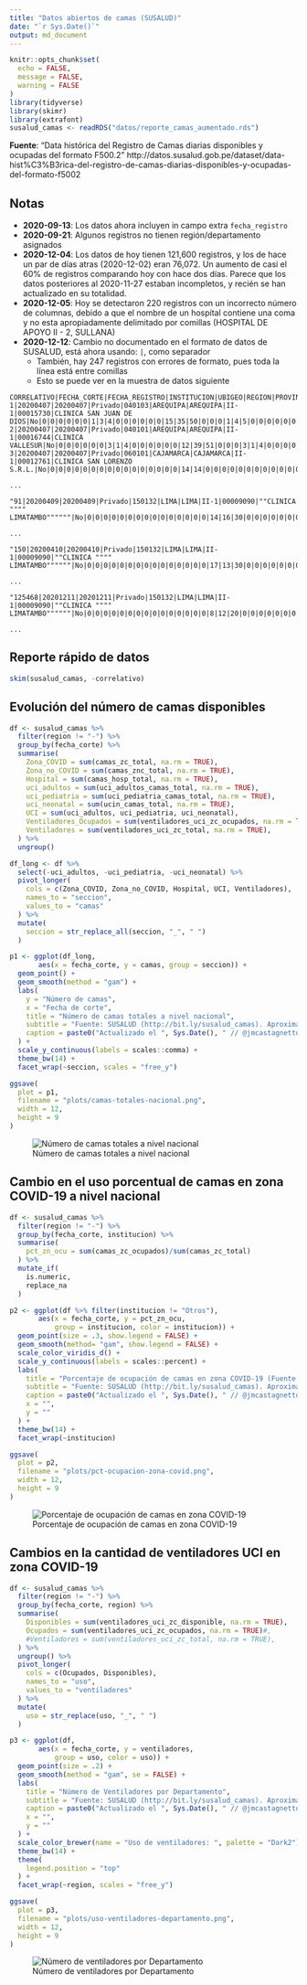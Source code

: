 ```yaml
---
title: "Datos abiertos de camas (SUSALUD)"
date: "`r Sys.Date()`"
output: md_document
---
```


```r
knitr::opts_chunk$set(
  echo = FALSE,
  message = FALSE,
  warning = FALSE
)
library(tidyverse)
library(skimr)
library(extrafont)
susalud_camas <- readRDS("datos/reporte_camas_aumentado.rds")
```

**Fuente**: "Data histórica del Registro de Camas diarias disponibles y ocupadas del formato F500.2" http://datos.susalud.gob.pe/dataset/data-hist%C3%B3rica-del-registro-de-camas-diarias-disponibles-y-ocupadas-del-formato-f5002


## Notas

- **2020-09-13**: Los datos ahora incluyen in campo extra `fecha_registro`
- **2020-09-21**: Algunos registros no tienen región/departamento asignados
- **2020-12-04**: Los datos de hoy tienen 121,600 registros, y los de hace un par de días atras (2020-12-02) eran 76,072. Un aumento de casi el 60% de registros comparando hoy con hace dos días. Parece que los datos posteriores al 2020-11-27 estaban incompletos, y recién se han actualizado en su totalidad.
- **2020-12-05**: Hoy se detectaron 220 registros con un incorrecto número de columnas, debido a que el nombre de un hospítal contiene una coma y no esta apropiadamente delimitado por comillas (HOSPITAL DE APOYO II - 2, SULLANA)
- **2020-12-12**: Cambio no documentado en el formato de datos de SUSALUD, está ahora usando: `|`, como separador
	- También, hay 247 registros con errores de formato, pues toda la línea está entre comillas
	- Esto se puede ver en la muestra de datos siguiente

```
CORRELATIVO|FECHA_CORTE|FECHA_REGISTRO|INSTITUCION|UBIGEO|REGION|PROVINCIA|CATEGORIA|CODIGO|NOMBRE|ZONA_COVID|CAMAS_ZC_OCUPADOS|CAMAS_ZC_DISPONIBLES|CAMAS_ZC_TOTAL|CAMAS_ZNC_OCUPADOS|CAMAS_ZNC_DISPONIBLE|CAMAS_ZNC_TOTAL|UCI_ADULTOS_CAMAS_OCUPADAS|UCI_ADULTOS_CAMAS_DISPONIBLE|UCI_ADULTOS_CAMAS_TOTAL|UCI_PEDIATRIA_CAMAS_OCUPADAS|UCI_PEDIATRIA_CAMAS_DISPONIBLE|UCI_PEDIATRIA_CAMAS_TOTAL|UCIN_CAMAS_OCUPADAS|UCIN_CAMAS_DISPONIBLE|UCIN_CAMAS_TOTAL|CAMAS_HOSP_OCUPADAS|CAMAS_HOSP_DISPONIBLE|CAMAS_HOSP_TOTAL|VENTILADORES_UCI_ZC_OCUPADOS|VENTILADORES_UCI_ZC_DISPONIBLE|VENTILADORES_UCI_ZC_TOTAL|VENTILADORES_UCI_ADULTO_OCUPADOS|VENTILADORES_UCI_ADULTO_DISPONIBLE|VENTILADORES_UCI_ADULTO_TOTAL|VENTILADORES_UCI_PEDIATRIA_OCUPADOS|VENTILADORES_UCI_PEDIATRIA_DISPONIBLE|VENTILADORES_UCI_PEDIATRIA_TOTAL|VENTILADORES_UCIN_OCUPADOS|VENTILADORES_UCIN_DISPONIBLE|VENTILADORES_UCIN_TOTAL
1|20200407|20200407|Privado|040103|AREQUIPA|AREQUIPA|II-1|00015730|CLINICA SAN JUAN DE DIOS|No|0|0|0|0|0|0|1|3|4|0|0|0|0|0|0|15|35|50|0|0|0|1|4|5|0|0|0|0|0|0
2|20200407|20200407|Privado|040101|AREQUIPA|AREQUIPA|II-1|00016744|CLINICA VALLESUR|No|0|0|0|0|0|0|3|1|4|0|0|0|0|0|0|12|39|51|0|0|0|3|1|4|0|0|0|0|0|0
3|20200407|20200407|Privado|060101|CAJAMARCA|CAJAMARCA|II-1|00012761|CLINICA SAN LORENZO S.R.L.|No|0|0|0|0|0|0|0|0|0|0|0|0|0|0|0|0|14|14|0|0|0|0|0|0|0|0|0|0|0|0

...

"91|20200409|20200409|Privado|150132|LIMA|LIMA|II-1|00009090|""CLINICA """" LIMATAMBO""""""|No|0|0|0|0|0|0|0|0|0|0|0|0|0|0|0|14|16|30|0|0|0|0|0|0|0|0|0|0|0|0"

...

"150|20200410|20200410|Privado|150132|LIMA|LIMA|II-1|00009090|""CLINICA """" LIMATAMBO""""""|No|0|0|0|0|0|0|0|0|0|0|0|0|0|0|0|17|13|30|0|0|0|0|0|0|0|0|0|0|0|0"

...

"125468|20201211|20201211|Privado|150132|LIMA|LIMA|II-1|00009090|""CLINICA """" LIMATAMBO""""""|No|0|0|0|0|0|0|0|0|0|0|0|0|0|0|0|8|12|20|0|0|0|0|0|0|0|0|0|0|0|0"

...

```

## Reporte rápido de datos

```r
skim(susalud_camas, -correlativo)
```

## Evolución del número de camas disponibles

```r
df <- susalud_camas %>% 
  filter(region != "-") %>%
  group_by(fecha_corte) %>% 
  summarise(
    Zona_COVID = sum(camas_zc_total, na.rm = TRUE),
    Zona_no_COVID = sum(camas_znc_total, na.rm = TRUE),
    Hospital = sum(camas_hosp_total, na.rm = TRUE),
    uci_adultos = sum(uci_adultos_camas_total, na.rm = TRUE),
    uci_pediatria = sum(uci_pediatria_camas_total, na.rm = TRUE),
    uci_neonatal = sum(ucin_camas_total, na.rm = TRUE),
    UCI = sum(uci_adultos, uci_pediatria, uci_neonatal),
    Ventiladores_Ocupados = sum(ventiladores_uci_zc_ocupados, na.rm = TRUE),
    Ventiladores = sum(ventiladores_uci_zc_total, na.rm = TRUE),
  ) %>% 
  ungroup()

df_long <- df %>% 
  select(-uci_adultos, -uci_pediatria, -uci_neonatal) %>% 
  pivot_longer(
    cols = c(Zona_COVID, Zona_no_COVID, Hospital, UCI, Ventiladores),
    names_to = "seccion",
    values_to = "camas"
  ) %>% 
  mutate(
    seccion = str_replace_all(seccion, "_", " ") 
  )

p1 <- ggplot(df_long,
       aes(x = fecha_corte, y = camas, group = seccion)) +
  geom_point() +
  geom_smooth(method = "gam") +
  labs(
    y = "Número de camas",
    x = "Fecha de corte",
    title = "Número de camas totales a nivel nacional",
    subtitle = "Fuente: SUSALUD (http://bit.ly/susalud_camas). Aproximación GAM: y ~ s(x, bs = \"cs\")",
    caption = paste0("Actualizado el ", Sys.Date(), " // @jmcastagnetto, Jesus M. Castagnetto")
  ) +
  scale_y_continuous(labels = scales::comma) +
  theme_bw(14) +
  facet_wrap(~seccion, scales = "free_y")

ggsave(
  plot = p1,
  filename = "plots/camas-totales-nacional.png",
  width = 12,
  height = 9
)
```

![Número de camas totales a nivel nacional](plots/camas-totales-nacional.png)


## Cambio en el uso porcentual de camas en zona COVID-19 a nivel nacional

```r
df <- susalud_camas %>% 
  filter(region != "-") %>%
  group_by(fecha_corte, institucion) %>%
  summarise(
    pct_zn_ocu = sum(camas_zc_ocupados)/sum(camas_zc_total)
  ) %>%
  mutate_if(
    is.numeric,
    replace_na
  )

p2 <- ggplot(df %>% filter(institucion != "Otros"),
       aes(x = fecha_corte, y = pct_zn_ocu,
           group = institucion, color = institucion)) +
  geom_point(size = .3, show.legend = FALSE) +
  geom_smooth(method= "gam", show.legend = FALSE) +
  scale_color_viridis_d() +
  scale_y_continuous(labels = scales::percent) +
  labs(
    title = "Porcentaje de ocupación de camas en zona COVID-19 (Fuente: SUSALUD)",
    subtitle = "Fuente: SUSALUD (http://bit.ly/susalud_camas). Aproximación GAM: y ~ s(x, bs = \"cs\")",
    caption = paste0("Actualizado el ", Sys.Date(), " // @jmcastagnetto, Jesus M. Castagnetto"),
    x = "",
    y = ""
  ) +
  theme_bw(14) +
  facet_wrap(~institucion)

ggsave(
  plot = p2,
  filename = "plots/pct-ocupacion-zona-covid.png",
  width = 12,
  height = 9
)
```

![Porcentaje de ocupación de camas en zona COVID-19 ](plots/pct-ocupacion-zona-covid.png)


## Cambios en la cantidad de ventiladores UCI en zona COVID-19


```r
df <- susalud_camas %>% 
  filter(region != "-") %>%
  group_by(fecha_corte, region) %>% 
  summarise(
    Disponibles = sum(ventiladores_uci_zc_disponible, na.rm = TRUE),
    Ocupados = sum(ventiladores_uci_zc_ocupados, na.rm = TRUE)#,
    #Ventiladores = sum(ventiladores_uci_zc_total, na.rm = TRUE),
  ) %>% 
  ungroup() %>% 
  pivot_longer(
    cols = c(Ocupados, Disponibles),
    names_to = "uso",
    values_to = "ventiladores"
  ) %>% 
  mutate(
    uso = str_replace(uso, "_", " ")
  )

p3 <- ggplot(df,
       aes(x = fecha_corte, y = ventiladores, 
           group = uso, color = uso)) +
  geom_point(size = .2) +
  geom_smooth(method = "gam", se = FALSE) +
  labs(
    title = "Número de Ventiladores por Departamento",
    subtitle = "Fuente: SUSALUD (http://bit.ly/susalud_camas). Aproximación GAM: y ~ s(x, bs = \"cs\")",
    caption = paste0("Actualizado el ", Sys.Date(), " // @jmcastagnetto, Jesus M. Castagnetto"),
    x = "",
    y = ""
  ) +
  scale_color_brewer(name = "Uso de ventiladores: ", palette = "Dark2") +
  theme_bw(14) +
  theme(
    legend.position = "top"
  ) +
  facet_wrap(~region, scales = "free_y")

ggsave(
  plot = p3,
  filename = "plots/uso-ventiladores-departamento.png",
  width = 12,
  height = 9
)
```

![Número de ventiladores por Departamento](plots/uso-ventiladores-departamento.png)
